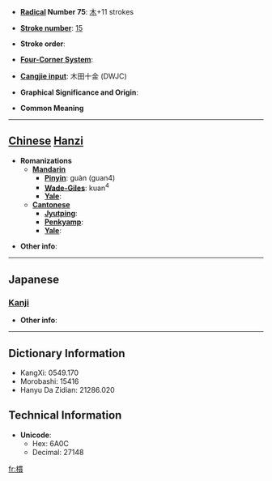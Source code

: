 * '''[[Wiktionary:Chinese radical index| Radical]] Number 75''': [[Wiktionary:Chinese radical index 木|木]]+11 strokes

* '''[[Wiktionary:Chinese total strokes index|Stroke number]]''': [[Wiktionary:Chinese total strokes index 15|15]]

* '''Stroke order''': 

* '''[[Wiktionary:Chinese four corner index|Four-Corner System]]''': 

* '''[[Wiktionary:Chinese Cangjie index|Cangjie input]]''': 木田十金 (DWJC)

* '''Graphical Significance and Origin''': 

* '''Common Meaning'''

----

== [[Chinese]] [[Hanzi]] ==

* '''Romanizations'''
** '''[[Mandarin]]'''
*** '''[[Pinyin]]''': guàn (guan4)
*** '''[[Wade-Giles]]''': kuan<sup>4</sup>
*** '''[[Yale]]''': 
** '''[[Cantonese]]'''
*** '''[[Jyutping]]''':
*** '''[[Penkyamp]]''': 
*** '''[[Yale]]''': 

* '''Other info''': 

----

==Japanese==
===[[Kanji]]===
{{kanji|on readings=[[かん]] (kan)|kun readings=}}

* '''Other info''':  

----

== Dictionary Information ==

* KangXi: 0549.170
* Morobashi: 15416
* Hanyu Da Zidian: 21286.020

== Technical Information ==

* '''Unicode''':
** Hex: 6A0C
** Decimal: 27148

[[fr:樌]]